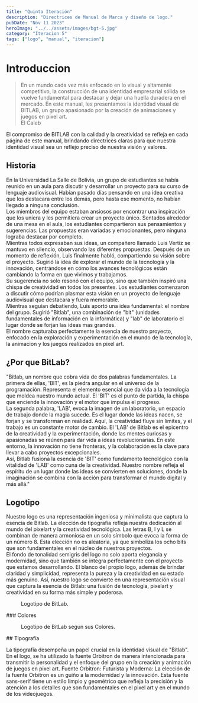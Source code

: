 ```yaml
---
title: "Quinta Iteración"
description: "Directrices de Manual de Marca y diseño de logo."
pubDate: "Nov 11 2023"
heroImage: "../../assets/images/bgt-5.jpg"
category: "Iteracion 5"
tags: ["logo", "manual", "iteracion"]
---
```


# Introduccion

> En un mundo cada vez más enfocado en lo visual y altamente competitivo, la construcción de una identidad empresarial sólida se vuelve fundamental para destacar y dejar una huella duradera en el mercado. En este manual, les presentamos la identidad visual de BITLAB, un grupo apasionado por la creación de animaciones y juegos en pixel art. <br/>El Caleb

El compromiso de BITLAB con la calidad y la creatividad se refleja en cada página de este manual, brindando directrices claras para que nuestra identidad visual sea un reflejo preciso de nuestra visión y valores.

## Historia

En la Universidad La Salle de Bolivia, un grupo de estudiantes se había reunido en un aula para discutir y desarrollar un proyecto para su curso de lenguaje audiovisual. Habían pasado días pensando en una idea creativa que los destacara entre los demás, pero hasta ese momento, no habían llegado a ninguna conclusión.<br/>
Los miembros del equipo estaban ansiosos por encontrar una inspiración que los uniera y les permitiera crear un proyecto único. Sentados alrededor de una mesa en el aula, los estudiantes compartieron sus pensamientos y sugerencias. Las propuestas eran variadas y emocionantes, pero ninguna lograba destacar por completo.<br/>
Mientras todos expresaban sus ideas, un compañero llamado Luis Vertiz se mantuvo en silencio, observando las diferentes propuestas. Después de un momento de reflexión, Luis finalmente habló, compartiendo su visión sobre el proyecto. Sugirió la idea de explorar el mundo de la tecnología y la innovación, centrándose en cómo los avances tecnológicos están cambiando la forma en que vivimos y trabajamos.<br/>
Su sugerencia no solo resonó con el equipo, sino que también inspiró una chispa de creatividad en todos los presentes. Los estudiantes comenzaron a discutir cómo podrían plasmar esta visión en un proyecto de lenguaje audiovisual que destacara y fuera memorable.<br/>
Mientras seguían debatiendo, Luis aportó una idea fundamental: el nombre del grupo. Sugirió "Bitlab", una combinación de "bit" (unidades fundamentales de información en la informática) y "lab" de laboratorio el lugar donde se forjan las ideas mas grandes. <br/>
El nombre capturaba perfectamente la esencia de nuestro proyecto, enfocado en la exploración y experimentación en el mundo de la tecnología, la animacion y los juegos realizados en pixel art.<br/>

## ¿Por que BitLab?

"Bitlab, un nombre que cobra vida de dos palabras fundamentales. La primera de ellas, 'BIT', es la piedra angular en el universo de la programación. Representa el elemento esencial que da vida a la tecnología que moldea nuestro mundo actual. El 'BIT' es el punto de partida, la chispa que enciende la innovación y el motor que impulsa el progreso. <br/>
La segunda palabra, 'LAB', evoca la imagen de un laboratorio, un espacio de trabajo donde la magia sucede. Es el lugar donde las ideas nacen, se forjan y se transforman en realidad. Aquí, la creatividad fluye sin límites, y el trabajo es un constante motor de cambio. El 'LAB' de Bitlab es el epicentro de la creatividad y la experimentación, donde las mentes curiosas y apasionadas se reúnen para dar vida a ideas revolucionarias. En este entorno, la innovación no tiene fronteras, y la colaboración es la clave para llevar a cabo proyectos excepcionales. <br/>
Así, Bitlab fusiona la esencia de 'BIT' como fundamento tecnológico con la vitalidad de 'LAB' como cuna de la creatividad. Nuestro nombre refleja el espíritu de un lugar donde las ideas se convierten en soluciones, donde la imaginación se combina con la acción para transformar el mundo digital y más allá."

## Logotipo

Nuestro logo es una representación ingeniosa y minimalista que captura la esencia de Bitlab. La elección de tipografía refleja nuestra dedicación al mundo del pixelart y la creatividad tecnológica. Las letras B, I y L se combinan de manera armoniosa en un solo símbolo que evoca la forma de un número 8. Esta elección no es aleatoria, ya que simboliza los ocho bits que son fundamentales en el núcleo de nuestros proyectos.<br/>
El fondo de tonalidad semigris del logo no solo aporta elegancia y modernidad, sino que también se integra perfectamente con el proyecto que estamos desarrollando. El blanco del propio logo, además de brindar claridad y simplicidad, representa la pureza y la creatividad en su estado más genuino. Así, nuestro logo se convierte en una representación visual que captura la esencia de Bitlab: una fusión de tecnología, pixelart y creatividad en su forma más simple y poderosa.

<figure>
    <img
        class="w-3/5 h-full mx-auto px-auto"
        src="https://onedrive.live.com/embed?resid=B3617E53BCF30304%21157&authkey=%21ANncUF62kdRvIr0&width=6250&height=6250"
        alt=""
    />
    <figcaption>Logotipo de BitLab.</figcaption>
</figure>
### Colores
<figure>
    <img
        class="w-4/5 h-full mx-auto px-auto"
        src="https://onedrive.live.com/embed?resid=B3617E53BCF30304%21158&authkey=%21AAl4Bg9JtWBx-mo&width=929&height=541"
        alt=""
    />
    <figcaption>Logotipo de BitLab segun sus Colores.</figcaption>
</figure>
## Tipografía

La tipografía desempeña un papel crucial en la identidad visual de
"Bitlab". En el logo, se ha utilizado la fuente Orbitron de manera intencionada para
transmitir la personalidad y el enfoque del grupo en la creación y animación de juegos
en pixel art. Fuente Orbitron: Futurista y Moderna: La elección de la fuente Orbitron
es un guiño a la modernidad y la innovación. Esta fuente sans-serif tiene un estilo
limpio y geométrico que refleja la precisión y la atención a los detalles que son
fundamentales en el pixel art y en el mundo de los videojuegos.

<figure class="flex justify-center">
    <img
        class="w-full h-full mx-auto px-auto"
        src="https://onedrive.live.com/embed?resid=B3617E53BCF30304%21160&authkey=%21AApGWMyzSQvNah8&width=7022&height=3772"
        alt=""
    />
</figure>
<figure class="flex justify-center">
    <img
        class="w-full h-full mx-auto px-auto"
        src="https://onedrive.live.com/embed?resid=B3617E53BCF30304%21159&authkey=%21ANEhTDyz9eFglbI&width=15163&height=8185"
        alt=""
    />
</figure>
